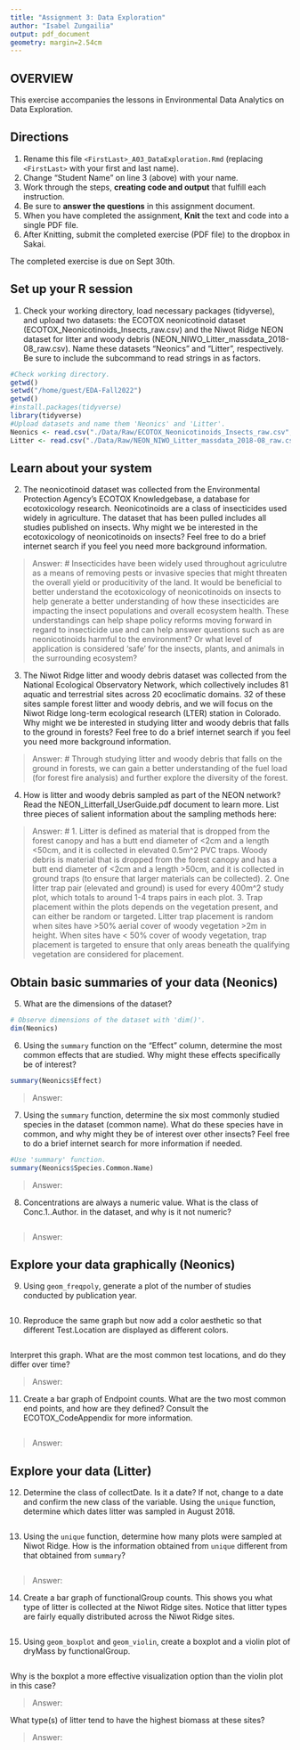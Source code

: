 ```yaml
---
title: "Assignment 3: Data Exploration"
author: "Isabel Zungailia"
output: pdf_document
geometry: margin=2.54cm
---
```


## OVERVIEW

This exercise accompanies the lessons in Environmental Data Analytics on Data Exploration.

## Directions

1.  Rename this file `<FirstLast>_A03_DataExploration.Rmd` (replacing `<FirstLast>` with your first and last name).
2.  Change "Student Name" on line 3 (above) with your name.
3.  Work through the steps, **creating code and output** that fulfill each instruction.
4.  Be sure to **answer the questions** in this assignment document.
5.  When you have completed the assignment, **Knit** the text and code into a single PDF file.
6.  After Knitting, submit the completed exercise (PDF file) to the dropbox in Sakai.

The completed exercise is due on Sept 30th.

## Set up your R session

1.  Check your working directory, load necessary packages (tidyverse), and upload two datasets: the ECOTOX neonicotinoid dataset (ECOTOX_Neonicotinoids_Insects_raw.csv) and the Niwot Ridge NEON dataset for litter and woody debris (NEON_NIWO_Litter_massdata_2018-08_raw.csv). Name these datasets "Neonics" and "Litter", respectively. Be sure to include the subcommand to read strings in as factors.

```r
#Check working directory.
getwd()
setwd("/home/guest/EDA-Fall2022")
getwd()
#install.packages(tidyverse)
library(tidyverse)
#Upload datasets and name them 'Neonics' and 'Litter'.
Neonics <- read.csv("./Data/Raw/ECOTOX_Neonicotinoids_Insects_raw.csv", stringsAsFactors = TRUE)
Litter <- read.csv("./Data/Raw/NEON_NIWO_Litter_massdata_2018-08_raw.csv", stringsAsFactors = TRUE)
```

## Learn about your system

2.  The neonicotinoid dataset was collected from the Environmental Protection Agency's ECOTOX Knowledgebase, a database for ecotoxicology research. Neonicotinoids are a class of insecticides used widely in agriculture. The dataset that has been pulled includes all studies published on insects. Why might we be interested in the ecotoxicology of neonicotinoids on insects? Feel free to do a brief internet search if you feel you need more background information.

> Answer: # Insecticides have been widely used throughout agriculutre as a means of removing pests or invasive species that might threaten the overall yield or producitivity of the land. It would be beneficial to better understand the ecotoxicology of neonicotinoids on insects to help generate a better understanding of how these insecticides are impacting the insect populations and overall ecosystem health. These understandings can help shape policy reforms moving forward in regard to insecticide use and can help answer questions such as are neonicotinoids harmful to the environment? Or what level of application is considered 'safe' for the insects, plants, and animals in the surrounding ecosystem?

3.  The Niwot Ridge litter and woody debris dataset was collected from the National Ecological Observatory Network, which collectively includes 81 aquatic and terrestrial sites across 20 ecoclimatic domains. 32 of these sites sample forest litter and woody debris, and we will focus on the Niwot Ridge long-term ecological research (LTER) station in Colorado. Why might we be interested in studying litter and woody debris that falls to the ground in forests? Feel free to do a brief internet search if you feel you need more background information.

> Answer: # Through studying litter and woody debris that falls on the ground in forests, we can gain a better understanding of the fuel load (for forest fire analysis) and further explore the diversity of the forest. 

4.  How is litter and woody debris sampled as part of the NEON network? Read the NEON_Litterfall_UserGuide.pdf document to learn more. List three pieces of salient information about the sampling methods here:

> Answer: # 
 1. Litter is defined as material that is dropped from the forest canopy and has a butt end diameter of <2cm and a length <50cm, and it is collected in elevated 0.5m^2 PVC traps. Woody debris is material that is dropped from the forest canopy and has a butt end diameter of <2cm and a length >50cm, and it is collected in ground traps (to ensure that larger materials can be collected). 
 2. One litter trap pair (elevated and ground) is used for every 400m^2 study plot, which totals to around 1-4 traps pairs in each plot. 
 3. Trap placement within the plots depends on the vegetation present, and can either be random or targeted. Litter trap placement is random when sites have >50% aerial cover of woody vegetation >2m in height. When sites have < 50% cover of woody vegetation, trap placement is targeted to ensure that only areas beneath the qualifying vegetation are considered for placement. 

## Obtain basic summaries of your data (Neonics)

5.  What are the dimensions of the dataset?

```r
# Observe dimensions of the dataset with 'dim()'. 
dim(Neonics)
```

6.  Using the `summary` function on the "Effect" column, determine the most common effects that are studied. Why might these effects specifically be of interest?

```r
summary(Neonics$Effect)
```

> Answer:

7.  Using the `summary` function, determine the six most commonly studied species in the dataset (common name). What do these species have in common, and why might they be of interest over other insects? Feel free to do a brief internet search for more information if needed.

```r
#Use 'summary' function.
summary(Neonics$Species.Common.Name)
```

> Answer: 

8.  Concentrations are always a numeric value. What is the class of Conc.1..Author. in the dataset, and why is it not numeric?

```r

```

> Answer: 

## Explore your data graphically (Neonics)

9.  Using `geom_freqpoly`, generate a plot of the number of studies conducted by publication year.

```r

```

10. Reproduce the same graph but now add a color aesthetic so that different Test.Location are displayed as different colors.

```r

```

Interpret this graph. What are the most common test locations, and do they differ over time?

> Answer:

11. Create a bar graph of Endpoint counts. What are the two most common end points, and how are they defined? Consult the ECOTOX_CodeAppendix for more information.

```r

```

> Answer:

## Explore your data (Litter)

12. Determine the class of collectDate. Is it a date? If not, change to a date and confirm the new class of the variable. Using the `unique` function, determine which dates litter was sampled in August 2018.

```r

```

13. Using the `unique` function, determine how many plots were sampled at Niwot Ridge. How is the information obtained from `unique` different from that obtained from `summary`?

```r

```

> Answer:

14. Create a bar graph of functionalGroup counts. This shows you what type of litter is collected at the Niwot Ridge sites. Notice that litter types are fairly equally distributed across the Niwot Ridge sites.

```r

```

15. Using `geom_boxplot` and `geom_violin`, create a boxplot and a violin plot of dryMass by functionalGroup.

```r

```

Why is the boxplot a more effective visualization option than the violin plot in this case?

> Answer:

What type(s) of litter tend to have the highest biomass at these sites?

> Answer:
